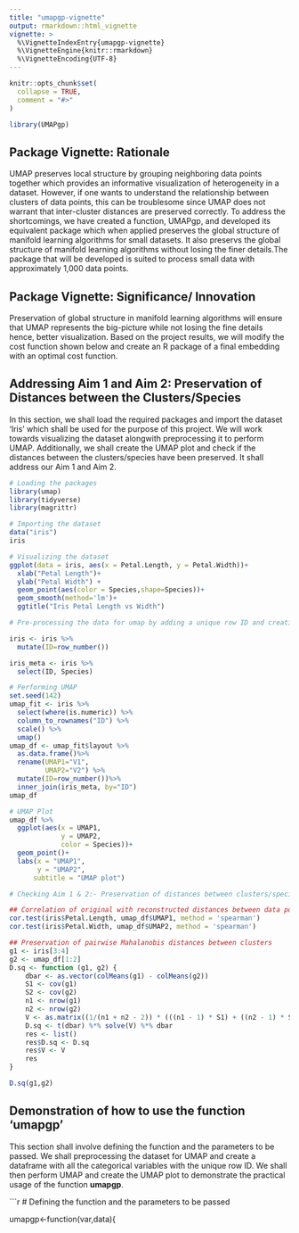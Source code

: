 ```yaml
---
title: "umapgp-vignette"
output: rmarkdown::html_vignette
vignette: >
  %\VignetteIndexEntry{umapgp-vignette}
  %\VignetteEngine{knitr::rmarkdown}
  %\VignetteEncoding{UTF-8}
---
```


```r
knitr::opts_chunk$set(
  collapse = TRUE,
  comment = "#>"
)
```

```r
library(UMAPgp)
```
## Package Vignette: Rationale
UMAP preserves local structure by grouping neighboring data points together which provides an informative visualization of heterogeneity in a dataset. However, if one wants to understand the relationship between clusters of data points, this can be troublesome since UMAP does not warrant that inter-cluster distances are preserved correctly. To address the shortcomings, we have created a function, UMAPgp, and developed its equivalent package which when applied preserves the global structure of manifold learning algorithms for small datasets. It also preservs the global structure of manifold learning algorithms without losing the finer details.The package that will be developed is suited to process small data with approximately 1,000 data points.

## Package Vignette: Significance/ Innovation
Preservation of global structure in manifold learning algorithms will ensure that UMAP represents the big-picture while not losing the fine details hence, better visualization. Based on the project results, we will modify the cost function shown below and create an R package of a final embedding with an optimal cost function.

## Addressing Aim 1 and Aim 2: Preservation of Distances between the Clusters/Species

In this section, we shall load the required packages and import the dataset 'Iris' which shall be used for the purpose of this project. We will work towards visualizing the dataset alongwith preprocessing it to perform UMAP. Additionally, we shall create the UMAP plot and check if the distances between the clusters/species have been preserved. It shall address our Aim 1 and Aim 2. 

```r
# Loading the packages
library(umap)
library(tidyverse)
library(magrittr)

# Importing the dataset
data("iris")
iris

# Visualizing the dataset
ggplot(data = iris, aes(x = Petal.Length, y = Petal.Width))+
  xlab("Petal Length")+
  ylab("Petal Width") +
  geom_point(aes(color = Species,shape=Species))+
  geom_smooth(method='lm')+
  ggtitle("Iris Petal Length vs Width")

# Pre-processing the data for umap by adding a unique row ID and creating a dataframe with all categorical variables with the unique row ID

iris <- iris %>% 
  mutate(ID=row_number())

iris_meta <- iris %>%
  select(ID, Species)

# Performing UMAP
set.seed(142)
umap_fit <- iris %>%
  select(where(is.numeric)) %>%
  column_to_rownames("ID") %>%
  scale() %>% 
  umap()
umap_df <- umap_fit$layout %>%
  as.data.frame()%>%
  rename(UMAP1="V1",
         UMAP2="V2") %>%
  mutate(ID=row_number())%>%
  inner_join(iris_meta, by="ID")
umap_df

# UMAP Plot
umap_df %>%
  ggplot(aes(x = UMAP1, 
             y = UMAP2, 
             color = Species))+
  geom_point()+
  labs(x = "UMAP1",
       y = "UMAP2",
      subtitle = "UMAP plot")

# Checking Aim 1 & 2:- Preservation of distances between clusters/species

## Correlation of original with reconstructed distances between data points
cor.test(iris$Petal.Length, umap_df$UMAP1, method = 'spearman')
cor.test(iris$Petal.Width, umap_df$UMAP2, method = 'spearman')

## Preservation of pairwise Mahalanobis distances between clusters
g1 <- iris[3:4]
g2 <- umap_df[1:2]
D.sq <- function (g1, g2) {
    dbar <- as.vector(colMeans(g1) - colMeans(g2))
    S1 <- cov(g1)
    S2 <- cov(g2)
    n1 <- nrow(g1)
    n2 <- nrow(g2)
    V <- as.matrix((1/(n1 + n2 - 2)) * (((n1 - 1) * S1) + ((n2 - 1) * S2)))
    D.sq <- t(dbar) %*% solve(V) %*% dbar
    res <- list()
    res$D.sq <- D.sq
    res$V <- V
    res
}

D.sq(g1,g2)

```

## Demonstration of how to use the function 'umapgp'

This section shall involve defining the function and the parameters to be passed. We shall preprocessing the dataset for UMAP and create a dataframe with all the categorical variables with the unique row ID. We shall then perform UMAP and create the UMAP plot to demonstrate the practical usage of the function **umapgp**.

```r
# Defining the function and the parameters to be passed

umapgp<-function(var,data){
